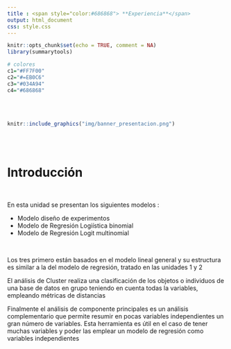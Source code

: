 ```yaml
---
title : <span style="color:#686868"> **Experiencia**</span>
output: html_document
css: style.css
---
```



```r
knitr::opts_chunk$set(echo = TRUE, comment = NA)
library(summarytools)

# colores
c1="#FF7F00"
c2="#=EB0C6"
c3="#034A94"
c4="#686868"

```

</br></br>

```r
knitr::include_graphics("img/banner_presentacion.png")
```

</br></br>

# **Introducción**

</br>

En esta unidad se presentan los siguientes modelos :

* Modelo diseño de experimentos
* Modelo de Regresión Logiística binomial
* Modelo de Regresión Logit multinomial
<!-- * Análisis de cluster  **AC** -->
<!-- * Análisis de componentes principales **ACP** -->

</br>

Los tres primero están basados en el modelo lineal general y su estructura es similar a la del modelo de regresión, tratado en las unidades 1 y 2

El análisis de Cluster realiza una clasificación de los objetos o individuos de una base de datos en grupo teniendo en cuenta todas la variables, empleando métricas de distancias

Finalmente el análisis de componente principales es un análisis complementario que permite resumir en pocas variables independientes un gran número de variables. Esta herramienta es útil en el caso de tener muchas variables y poder las emplear un modelo de regresión como variables independientes



